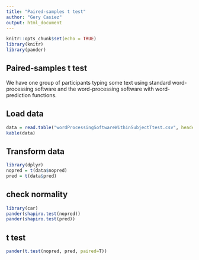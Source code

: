 ```yaml
---
title: "Paired-samples t test"
author: "Gery Casiez"
output: html_document
---
```


```r
knitr::opts_chunk$set(echo = TRUE)
library(knitr)
library(pander)
```

## Paired-samples t test

We have one group of participants typing some text using standard word-processing software and the word-processing software with word-prediction functions.

## Load data

```r
data = read.table("wordProcessingSoftwareWithinSubjectTtest.csv", header=TRUE, sep=",")
kable(data)
```

## Transform data

```r
library(dplyr)
nopred = t(data$nopred)
pred = t(data$pred) 
```

## check normality
```r
library(car)
pander(shapiro.test(nopred))
pander(shapiro.test(pred))
```


## t test

```r
pander(t.test(nopred, pred, paired=T))
```


